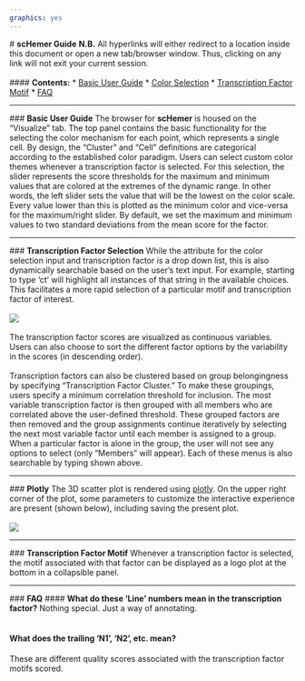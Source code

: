 ```yaml
---
graphics: yes
---
```

<a name="GUIDE"></a>
# **scHemer Guide**
**N.B.** All hyperlinks will either redirect to a location inside this document or open a new tab/browser window. Thus, clicking on any link will not exit your current session. 
<br><br>
#### **Contents:**
* [Basic User Guide](#bug)
* [Color Selection](#cs)
* [Transcription Factor Motif](#tfm)
* [FAQ](#faq)
<hr>

<a name="bug"></a>
### **Basic User Guide**
The browser for **scHemer** is housed on the "Visualize" tab. The top panel contains the basic functionality for the selecting the color mechanism for each point, which represents a single cell. By design, the "Cluster" and "Cell" definitions are categorical according to the established color paradigm. Users can select custom color themes whenever a transcription factor is selected. For this selection, the slider represents the score thresholds for the maximum and minimum values that are colored at the extremes of the dynamic range. In other words, the left slider sets the value that will be the lowest on the color scale. Every value lower than this is plotted as the minimum color and vice-versa for the maximum/right slider. By default, we set the maximum and minimum values to two standard deviations from the mean score for the factor. 
<hr>


<a name="cs"></a>
### **Transcription Factor Selection**
While the attribute for the color selection input and transcription factor is a drop down list, this is also dynamically searchable based on the user's text input. For example, starting to type 'ct' will highlight all instances of that string in the available choices. This facilitates a more rapid selection of a particular motif and transcription factor of interest. <br><br>
<img src="selectize.png" />
<br><br>
The transcription factor scores are visualized as continuous variables. Users can also choose to sort the different factor options by the variability in the scores (in descending order). 
<br><br>
Transcription factors can also be clustered based on group belongingness by specifying "Transcription Factor Cluster." To make these groupings, users specify a minimum correlation threshold for inclusion. The most variable transcription factor is then grouped with all members who are correlated above the user-defined threshold. These grouped factors are then removed and the group assignments continue iteratively by selecting the next most variable factor until each member is assigned to a group. When a particular factor is alone in the group, the user will not see any options to select (only "Members" will appear). Each of these menus is also searchable by typing shown above. 
<hr>

<a name="pltly"></a>
### **Plotly**
The 3D scatter plot is rendered using <a href="https://plot.ly/" target="_blank">plotly</a>. On the upper right corner of the plot, some parameters to customize the interactive experience are present (shown below), including saving the present plot. <br><br>
<img src="plotly.png" />
<hr>

<a name="tfm"></a>
### **Transcription Factor Motif**
Whenever a transcription factor is selected, the motif associated with that factor can be displayed as a logo plot at the bottom in a collapsible panel.

<hr>

<a name="faq"></a>
### **FAQ**
#### **What do these 'Line' numbers mean in the transcription factor?**
Nothing special. Just a way of annotating. <br><br>

#### **What does the trailing 'N1', 'N2', etc. mean?**
These are different quality scores associated with the transcription factor motifs scored. <br><br>

<br><br>

